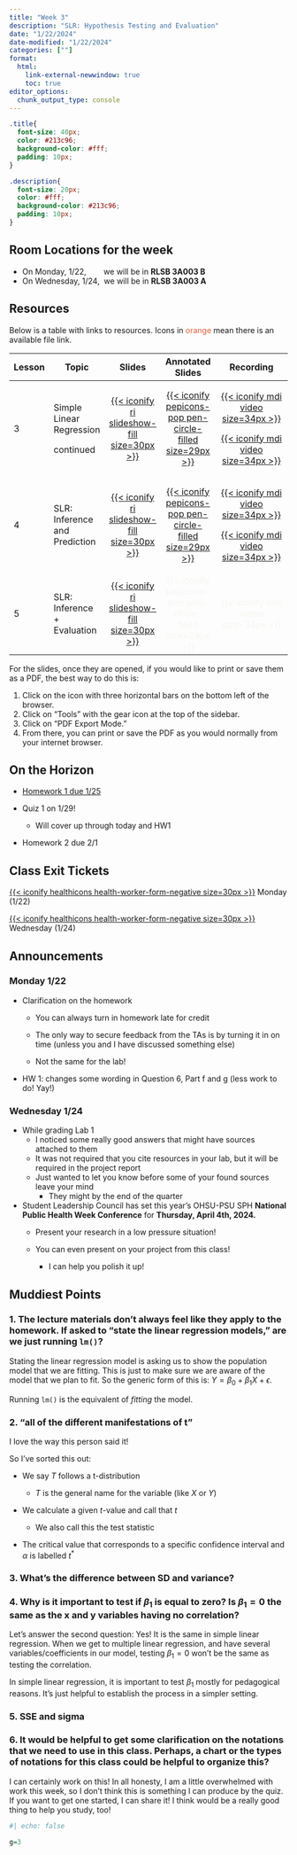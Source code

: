 ```yaml
---
title: "Week 3"
description: "SLR: Hypothesis Testing and Evaluation"
date: "1/22/2024"
date-modified: "1/22/2024"
categories: [""]
format: 
  html:
    link-external-newwindow: true
    toc: true
editor_options: 
  chunk_output_type: console
---
```


```css
.title{
  font-size: 40px;
  color: #213c96;
  background-color: #fff;
  padding: 10px;
}

.description{
  font-size: 20px;
  color: #fff;
  background-color: #213c96;
  padding: 10px;
}
```

::: callout-important
## Room Locations for the week

-   On Monday, 1/22,        we will be in **RLSB 3A003 B**
-   On Wednesday, 1/24,  we will be in **RLSB 3A003 A**
:::

## Resources

Below is a table with links to resources. Icons in [orange]{style="color:#E25D3B;"} mean there is an available file link.

+--------+-------------------------------+------------------------------------------------------------------------------------------------------+-----------------------------------------------------------------------------------------------------------------------------+-------------------------------------------------------------------------------------------------------------------------------------------------------------------------------------------------------------------------------------------------------------------------------------------------------------------------------------------------------------------------------------------+
| Lesson | Topic                         | Slides                                                                                               | Annotated Slides                                                                                                            | Recording                                                                                                                                                                                                                                                                                                                                                                                 |
+========+===============================+:====================================================================================================:+:===========================================================================================================================:+:=========================================================================================================================================================================================================================================================================================================================================================================================:+
| 3      | Simple Linear Regression      | [[{{< iconify ri slideshow-fill size=30px >}}](/slides/03_SLR.qmd)]{style="color:#f8f5f0;"}          | [[{{< iconify pepicons-pop pen-circle-filled size=29px >}}](/slides_annotated/03_SLR_01.pdf)]{style="color:#f8f5f0;"}       | [[{{< iconify mdi video size=34px >}}](https://ohsuitg-my.sharepoint.com/personal/wakim_ohsu_edu/_layouts/15/stream.aspx?id=%2Fpersonal%2Fwakim%5Fohsu%5Fedu%2FDocuments%2FTeaching%2FClasses%2FW2024%5FBSTA%5F512%5F612%2FStudent%5Ffiles%2FRecordings%2F03%5FSLR%5F01%2Emp4&referrer=StreamWebApp%2EWeb&referrerScenario=AddressBarCopied%2Eview)]{style="color:#f8f5f0;"}              |
|        |                               |                                                                                                      |                                                                                                                             |                                                                                                                                                                                                                                                                                                                                                                                           |
|        | continued                     |                                                                                                      |                                                                                                                             | [[{{< iconify mdi video size=34px >}}](https://ohsuitg-my.sharepoint.com/personal/wakim_ohsu_edu/_layouts/15/stream.aspx?id=%2Fpersonal%2Fwakim%5Fohsu%5Fedu%2FDocuments%2FTeaching%2FClasses%2FW2024%5FBSTA%5F512%5F612%2FStudent%5Ffiles%2FRecordings%2F03%5FSLR%5F01%5F2%2Emp4&referrer=StreamWebApp%2EWeb&referrerScenario=AddressBarCopied%2Eview)]{style="color:#f8f5f0;"}          |
+--------+-------------------------------+------------------------------------------------------------------------------------------------------+-----------------------------------------------------------------------------------------------------------------------------+-------------------------------------------------------------------------------------------------------------------------------------------------------------------------------------------------------------------------------------------------------------------------------------------------------------------------------------------------------------------------------------------+
| 4      | SLR: Inference and Prediction | [[{{< iconify ri slideshow-fill size=30px >}}](/slides/04_SLR_Inf_Pred.qmd)]{style="color:#f8f5f0;"} | [[{{< iconify pepicons-pop pen-circle-filled size=29px >}}](/slides_annotated/04_SLR_Inf_Pred.pdf)]{style="color:#f8f5f0;"} | [[{{< iconify mdi video size=34px >}}](https://ohsuitg-my.sharepoint.com/personal/wakim_ohsu_edu/_layouts/15/stream.aspx?id=%2Fpersonal%2Fwakim%5Fohsu%5Fedu%2FDocuments%2FTeaching%2FClasses%2FW2024%5FBSTA%5F512%5F612%2FStudent%5Ffiles%2FRecordings%2F03%5FSLR%5FInf%5FPred%5F01%2Emp4&referrer=StreamWebApp%2EWeb&referrerScenario=AddressBarCopied%2Eview)]{style="color:#f8f5f0;"} |
|        |                               |                                                                                                      |                                                                                                                             |                                                                                                                                                                                                                                                                                                                                                                                           |
|        |                               |                                                                                                      |                                                                                                                             | [[{{< iconify mdi video size=34px >}}](https://ohsuitg-my.sharepoint.com/personal/wakim_ohsu_edu/_layouts/15/stream.aspx?id=%2Fpersonal%2Fwakim%5Fohsu%5Fedu%2FDocuments%2FTeaching%2FClasses%2FW2024%5FBSTA%5F512%5F612%2FStudent%5Ffiles%2FRecordings%2F03%5FSLR%5FInf%5FPred%5F02%2Emp4&referrer=StreamWebApp%2EWeb&referrerScenario=AddressBarCopied%2Eview)]{style="color:#f8f5f0;"} |
+--------+-------------------------------+------------------------------------------------------------------------------------------------------+-----------------------------------------------------------------------------------------------------------------------------+-------------------------------------------------------------------------------------------------------------------------------------------------------------------------------------------------------------------------------------------------------------------------------------------------------------------------------------------------------------------------------------------+
| 5      | SLR: Inference + Evaluation   | [[{{< iconify ri slideshow-fill size=30px >}}](/slides/05_SLR_Eval.qmd)]{style="color:#f8f5f0;"}     | [{{< iconify pepicons-pop pen-circle-filled size=29px >}}]{style="color:#f8f5f0;"}                                          | [{{< iconify mdi video size=34px >}}]{style="color:#f8f5f0;"}                                                                                                                                                                                                                                                                                                                             |
+--------+-------------------------------+------------------------------------------------------------------------------------------------------+-----------------------------------------------------------------------------------------------------------------------------+-------------------------------------------------------------------------------------------------------------------------------------------------------------------------------------------------------------------------------------------------------------------------------------------------------------------------------------------------------------------------------------------+

For the slides, once they are opened, if you would like to print or save them as a PDF, the best way to do this is:

1.  Click on the icon with three horizontal bars on the bottom left of the browser.
2.  Click on "Tools" with the gear icon at the top of the sidebar.
3.  Click on "PDF Export Mode."
4.  From there, you can print or save the PDF as you would normally from your internet browser.

## On the Horizon

-   [Homework 1 due 1/25](../homework/HW1.qmd)

-   Quiz 1 on 1/29!

    -   Will cover up through today and HW1

-   Homework 2 due 2/1

## Class Exit Tickets

[[{{< iconify healthicons health-worker-form-negative size=30px >}}](https://forms.office.com/Pages/ResponsePage.aspx?id=V3lz4rj6fk2U9pvWr59xWFMopmPUjRtDiHLswhgacNhUMzhZWjc5S0dDVDU2WUozNEM0M0FKRlczSi4u)]{style="color:#f8f5f0;"} Monday (1/22)

[[{{< iconify healthicons health-worker-form-negative size=30px >}}](https://forms.office.com/Pages/ResponsePage.aspx?id=V3lz4rj6fk2U9pvWr59xWFMopmPUjRtDiHLswhgacNhUMU5YTFZRRzNaUlNFMElGQ0E1MDVMS0dZMC4u)]{style="color:#f8f5f0;"} Wednesday (1/24)

## Announcements

### Monday 1/22

-   Clarification on the homework

    -   You can always turn in homework late for credit

    -   The only way to secure feedback from the TAs is by turning it in on time (unless you and I have discussed something else)

    -   Not the same for the lab!

-   HW 1: changes some wording in Question 6, Part f and g (less work to do! Yay!)

### Wednesday 1/24

-   While grading Lab 1
    -   I noticed some really good answers that might have sources attached to them
    -   It was not required that you cite resources in your lab, but it will be required in the project report
    -   Just wanted to let you know before some of your found sources leave your mind
        -   They might by the end of the quarter
-   Student Leadership Council has set this year’s OHSU-PSU SPH **National Public Health Week Conference** for **Thursday, April 4th, 2024.**
    -   Present your research in a low pressure situation!

    -   You can even present on your project from this class!

        -   I can help you polish it up!

## Muddiest Points

### 1. The lecture materials don't always feel like they apply to the homework. If asked to "state the linear regression models," are we just running `lm()`?

Stating the linear regression model is asking us to show the population model that we are fitting. This is just to make sure we are aware of the model that we plan to fit. So the generic form of this is: $Y = \beta_0 + \beta_1 X + \epsilon$.

Running `lm()` is the equivalent of *fitting* the model.

### 2. "all of the different manifestations of t"

I love the way this person said it!

So I've sorted this out:

-   We say $T$ follows a t-distribution

    -   $T$ is the general name for the variable (like $X$ or $Y$)

-   We calculate a given $t$-value and call that $t$

    -   We also call this the test statistic

-   The critical value that corresponds to a specific confidence interval and $\alpha$ is labelled $t^*$

### 3. What's the difference between SD and variance?

### 4. Why is it important to test if $\beta_1$ is equal to zero? Is $\beta_1=0$ the same as the x and y variables having no correlation?

Let's answer the second question: Yes! It is the same in simple linear regression. When we get to multiple linear regression, and have several variables/coefficients in our model, testing $\beta_1=0$ won't be the same as testing the correlation.

In simple linear regression, it is important to test $\beta_1$ mostly for pedagogical reasons. It's just helpful to establish the process in a simpler setting.

### 5. SSE and sigma

### 6. It would be helpful to get some clarification on the notations that we need to use in this class. Perhaps, a chart or the types of notations for this class could be helpful to organize this?

I can certainly work on this! In all honesty, I am a little overwhelmed with work this week, so I don't think this is something I can produce by the quiz. If you want to get one started, I can share it! I think would be a really good thing to help you study, too!

```r
#| echo: false

g=3
```
